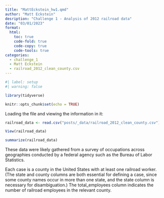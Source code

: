 ```yaml
---
title: "MattEckstein_hw1.qmd"
author: "Matt Eckstein"
desription: "Challenge 1 - Analysis of 2012 railroad data"
date: "03/01/2023"
format:
  html:
    toc: true
    code-fold: true
    code-copy: true
    code-tools: true
categories:
  - challenge_1
  - Matt Eckstein
  - railroad_2012_clean_county.csv
---
```


```r
#| label: setup
#| warning: false

library(tidyverse)

knitr::opts_chunk$set(echo = TRUE)
```



Loading the file and viewing the information in it:
```r
railroad_data <- read.csv("posts/_data/railroad_2012_clean_county.csv")

View(railroad_data)

summarize(railroad_data)

```


These data were likely gathered from a survey of occupations across geographies conducted by a federal agency such as the Bureau of Labor Statistics.

Each case is a county in the United States with at least one railroad worker. (The state and county columns are both essential for defining a case, since some county names occur in more than one state, and the state column is necessary for disambiguation.) The total_employees column indicates the number of railroad employees in the relevant county.
